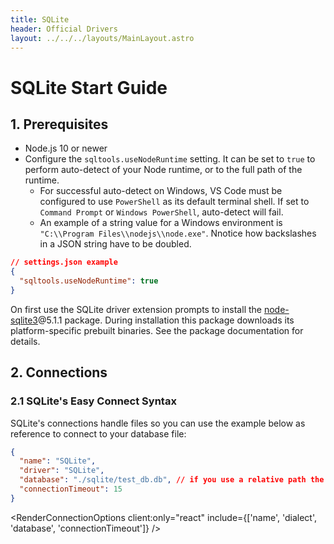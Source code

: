 ```yaml
---
title: SQLite
header: Official Drivers
layout: ../../../layouts/MainLayout.astro
---
```



# SQLite Start Guide

## 1. Prerequisites

- Node.js 10 or newer
- Configure the `sqltools.useNodeRuntime` setting. It can be set to `true` to perform auto-detect of your Node runtime, or to the full path of the runtime.
  - For successful auto-detect on Windows, VS Code must be configured to use `PowerShell` as its default terminal shell. If set to `Command Prompt` or `Windows PowerShell`, auto-detect will fail.
  - An example of a string value for a Windows environment is `"C:\\Program Files\\nodejs\\node.exe"`. Nnotice how backslashes in a JSON string have to be doubled.

```json
// settings.json example
{
  "sqltools.useNodeRuntime": true
}
```

On first use the SQLite driver extension prompts to install the [node-sqlite3](https://www.npmjs.com/package/sqlite3)@5.1.1 package. During installation this package downloads its platform-specific prebuilt binaries. See the package documentation for details.

## 2. Connections

### 2.1 SQLite's Easy Connect Syntax

SQLite's connections handle files so you can use the example below as reference to connect to your database file:

```json
{
  "name": "SQLite",
  "driver": "SQLite",
  "database": "./sqlite/test_db.db", // if you use a relative path the base folder is the currently open folder (or workspace).
  "connectionTimeout": 15
}
```

<RenderConnectionOptions client:only="react" include={['name', 'dialect', 'database', 'connectionTimeout']} />
